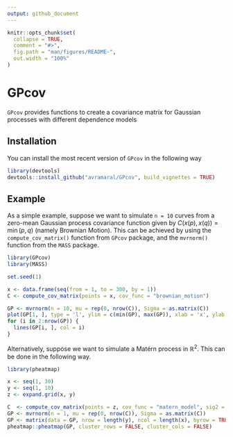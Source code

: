 ```yaml
---
output: github_document
---
```


<!-- README.md is generated from README.Rmd. Please edit that file -->

```r
knitr::opts_chunk$set(
  collapse = TRUE,
  comment = "#>",
  fig.path = "man/figures/README-",
  out.width = "100%"
)
```

# GPcov

<!-- badges: start -->
<!-- badges: end -->

`GPcov` provides functions to create a covariance matrix for Gaussian processes with different dependence models

## Installation

You can install the most recent version of `GPcov` in the following way

``` r
library(devtools)
devtools::install_github("avramaral/GPcov", build_vignettes = TRUE)
```

## Example

As a simple example, suppose we want to simulate `n = 10` curves from a zero-mean Gaussian process covariance function given by $C(x(p), x(q)) = \min(p, q)$ (namely Brownian Motion). This can be achieved by using the `compute_cov_matrix()` function from `GPcov` package, and the `mvrnorm()` function from the `MASS` package.

```r
library(GPcov)
library(MASS)

set.seed(1)

x <- data.frame(seq(from = 1, to = 300, by = 1))
C <- compute_cov_matrix(points = x, cov_func = "brownian_motion")

GP <- mvrnorm(n = 10, mu = rep(0, nrow(C)), Sigma = as.matrix(C))
plot(GP[1, ], type = 'l', ylim = c(min(GP), max(GP)), xlab = 'x', ylab = 'y')
for (i in 2:nrow(GP)) {
  lines(GP[i, ], col = i)
}
```

Alternatively, suppose we want to simulate a Matérn process in $\mathbb{R}^2$. This can be done in the following way.

```r
library(pheatmap)

x <- seq(1, 30)
y <- seq(1, 10)
z <- expand.grid(x, y)

C  <- compute_cov_matrix(points = z, cov_func = "matern_model", sig2 = 1, nu = 1, beta = 5)
GP <- mvrnorm(n = 1, mu = rep(0, nrow(C)), Sigma = as.matrix(C))
GP <- matrix(data = GP, nrow = length(y), ncol = length(x), byrow = TRUE)
pheatmap::pheatmap(GP, cluster_rows = FALSE, cluster_cols = FALSE)
```
